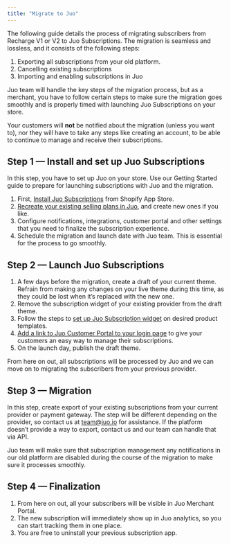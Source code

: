 ```yaml
---
title: "Migrate to Juo"
---
```


The following guide details the process of migrating subscribers from Recharge V1 or V2 to Juo Subscriptions. The migration is seamless and lossless, and it consists of the following steps:

1. Exporting all subscriptions from your old platform.
2. Cancelling existing subscriptions
3. Importing and enabling subscriptions in Juo

Juo team will handle the key steps of the migration process, but as a merchant, you have to follow certain steps to make sure the migration goes smoothly and is properly timed with launching Juo Subscriptions on your store.

Your customers will **not** be notified about the migration (unless you want to), nor they will have to take any steps like creating an account, to be able to continue to manage and receive their subscriptions.

## Step 1 — Install and set up Juo Subscriptions

In this step, you have to set up Juo on your store. Use our Getting Started guide to prepare for launching subscriptions with Juo and the migration.

1. First, [Install Juo Subscriptions](https://juo.io/docs/installing-the-app) from Shopify App Store.
2. [Recreate your existing selling plans in Juo](https://juo.io/docs/guides/creating-subscription-plan), and create new ones if you like.
3. Configure notifications, integrations, customer portal and other settings that you need to finalize the subscription experience.
4. Schedule the migration and launch date with Juo team. This is essential for the process to go smoothly.

## Step 2 — Launch Juo Subscriptions

1. A few days before the migration, create a draft of your current theme. Refrain from making any changes on your live theme during this time, as they could be lost when it’s replaced with the new one.
2. Remove the subscription widget of your existing provider from the draft theme.
3. Follow the steps to [set up Juo Subscription widget](https://juo.io/docs/guides/adding-juo-subscription-widget) on desired product templates.
4. [Add a link to Juo Customer Portal to your login page](https://juo.io/docs/guides/adding-manage-subscriptions-link) to give your customers an easy way to manage their subscriptions.
5. On the launch day, publish the draft theme.

From here on out, all subscriptions will be processed by Juo and we can move on to migrating the subscribers from your previous provider.

## Step 3 — Migration

In this step, create export of your existing subscriptions from your current provider or payment gateway. The step will be different depending on the provider, so contact us at [team@juo.io](mailto:team@juo.io) for assistance. If the platform doesn’t provide a way to export, contact us and our team can handle that via API.

Juo team will make sure that subscription management any notifications in our old platform are disabled during the course of the migration to make sure it processes smoothly.

## Step 4 — Finalization

1. From here on out, all your subscribers will be visible in Juo Merchant Portal.
2. The new subscription will immediately show up in Juo analytics, so you can start tracking them in one place.
3. You are free to uninstall your previous subscription app.
